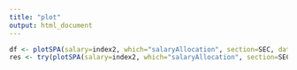 ```yaml
---
title: "plot"
output: html_document
---
```


```r
df <- plotSPA(salary=index2, which="salaryAllocation", section=SEC, dataframe = TRUE, status = "Approved")
res <- try(plotSPA(salary=index2, which="salaryAllocation", section=SEC, item=names(df)[j], status = "Approved"), silent=TRUE)
```
